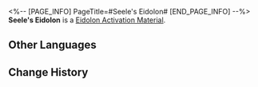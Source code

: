 <%-- [PAGE_INFO]
PageTitle=#Seele's Eidolon#
[END_PAGE_INFO] --%>
{{Item Infobox
|id          = 11102
|image       = Item Seele's Eidolon.png{{subst:void|<!--$UPLOAD:<<SpriteOutput/ItemFigures/11003.png>-<Item Seele's Eidolon.png>-<Item Icons>>-->}}
|type        = Eidolon Activation Material
|invCategory = 
|rarity      = 5
|effect      = 
|description = Material for raising Seele's Eidolon Level.
}}
'''Seele's Eidolon''' is a [[Eidolon Activation Material]].

==Other Languages==
{{Other Languages
|en   = Seele's Eidolon
|zhs  = 【希儿】的星魂
|zht  = 【希兒】的星魂
|ja   = 「ゼーレ」の星魂
|ko   = [제레]의 성혼
|es   = Eidolon de Seele
|fr   = Eidolon de Seele
|ru   = Эйдолон Зеле
|th   = Eidolon ของ Seele
|vi   = Tinh Hồn Seele
|de   = Seeles Eidolon
|id   = Seele's Eidolon
|pt   = Eidolon de Seele
}}

==Change History==
{{Change History|1.0}}